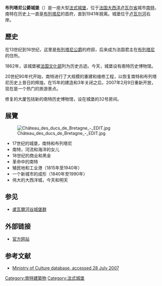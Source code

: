 {{Infobox Military Structure
|name= 布列塔尼公爵城堡
|partof=
|location= [[法国|法国]][[大西洋卢瓦尔省|大西洋卢瓦尔省]]城市[[南特|南特]]
|coordinates= {{Coord|47|12|57|N|1|33|0|W|region:FR_type:landmark|display=inline,title}}
|image= [[Image:ChateauDesDucsDeBretagne20090906.jpeg|350px]]
|caption= 城堡的入口
|type= 法式城堡
|code=
|built= 1207年，1466年重建
|builder= [[布列塔尼公爵|布列塔尼公爵]]
|materials=
|height=
|used= 1207年 - 1862年
|demolished=
|condition= 修复
|ownership= [[南特|南特市]]
|open_to_public= 是
|controlledby= [[布列塔尼|布列塔尼]]（至1532年），[[法国|法国]]（至今）
|garrison=
|current_commander=
|commanders=
|occupants=
|battles=
|events= [[南特敕令|南特敕令]]
}}

'''布列塔尼公爵城堡'''（{{lang-fr|Château des ducs de Bretagne}}）是一座大型[[法式城堡|法式城堡]]，位于[[法国|法国]][[大西洋卢瓦尔省|大西洋卢瓦尔省]]城市[[南特|南特]]，南特在历史上一直是[[布列塔尼|布列塔尼]]的首府，直到1941年脱离。城堡位于[[卢瓦尔河|卢瓦尔河]]右岸。

==歷史==
在13世纪到16世纪，这里是[[布列塔尼公爵|布列塔尼公爵]]的府邸，后来成为法国君主在[[布列塔尼|布列塔尼]]的住所。

1862年，该城堡被[[法国文化部|法国文化部]]列为历史古迹。今天，城堡设有南特历史博物馆。

20世纪90年代开始，南特进行了大规模的重建和维修工程，以恢复南特和布列塔尼历史上昔日的辉煌。在15年的建造和3年关闭之后，2007年2月9日重新开放，现在是一个热门的旅游景点。

修复的大厦包括新的南特历史博物馆，设在城堡的32号房间。 

==展覽== 
[[Image:Château_des_ducs_de_Bretagne_-_EDIT.jpg|thumb]]
*17世纪的城堡，南特和布列塔尼 
*南特，河流和海洋的女儿 
*18世纪的商业和黑金 
*革命中的南特 
*殖民地和工业港（1815年至1940年） 
*一个新城市的成形（1840年至1990年） 
*伟大的大西洋城，今天和明天

==参见==
* [[盧瓦爾河谷城堡群|盧瓦爾河谷城堡群]]

==外部链接==
* [http://www.chateau-nantes.fr/en/ 官方网站] {{Wayback|url=http://www.chateau-nantes.fr/en/ |date=20160729195154 }} {{en}}

==参考文献==
* [http://www.culture.gouv.fr/public/mistral/merimee_fr?ACTION=RETROUVER&FIELD_1=INSEE&VALUE_1=44109&NUMBER=7&GRP=0&REQ=%28%2844109%29%20%3aINSEE%20%29&USRNAME=nobody&USRPWD=4%24%2534P&SPEC=9&SYN=1&IMLY=&MAX1=1&MAX2=100&MAX3=100&DOM=Tous Ministry of Culture database, accessed 28 July 2007] {{Wayback|url=http://www.culture.gouv.fr/public/mistral/merimee_fr?ACTION=RETROUVER&FIELD_1=INSEE&VALUE_1=44109&NUMBER=7&GRP=0&REQ=%28%2844109%29%20%3aINSEE%20%29&USRNAME=nobody&USRPWD=4%24%2534P&SPEC=9&SYN=1&IMLY=&MAX1=1&MAX2=100&MAX3=100&DOM=Tous |date=20161011092135 }} {{fr}}
{{DEFAULTSORT:Ducs de Bretagne, Chateau des}}
[[Category:南特建築物|Category:南特建築物]]
[[Category:法式城堡|Category:法式城堡]]